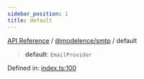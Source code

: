```yaml
---
sidebar_position: 1
title: default
---
```


[API Reference](/api-reference/@modelence/smtp/variables/../../../index) / [@modelence/smtp](/api-reference/@modelence/smtp/variables/../index) / default

> **default**: `EmailProvider`

Defined in: [index.ts:100](https://github.com/modelence/modelence/blob/512ee88fe572f77aea1b2e49a9ab94a9ef5e3c14/packages/smtp/src/index.ts#L100)

